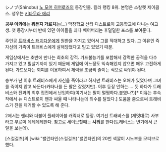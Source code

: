 シノブ(Shinobu)
{{{#!html
<embed src="http://free.migame.tv/UploadComponent/FLVPlayer/player.swf?videoID=26095918130792K&playerType=3&skinID=1&adID=4" width="740" height="554" id="26095918130792K"  allowScriptAccess="always"  AllowFullScreen= "true"  type="application/x-shockwave-flash"    pluginspage="http://www.macromedia.com/go/getflashplayer"></embed>
}}}
[[노 모어 히어로즈]]의 등장인물. 킬러 랭킹 8위. 본명은 스칼렛 제이콥스. 성우는 [[키타무라 에리]] 

'''공부 이외에는 뭐든지 가르치는'''(...) 막장학교 산타 디스트로이 고등학교에 다니는 여고생. 첫 등장시부터 반에 있던 아이들을 죄다 베어버리는 후덜덜한 포스를 보여준다.

주인공 [[트래비스 터치다운]]에게 원한을 가지고 있어서 그를 적대하고 있다. 그 이유인 즉 자신의 가족이 트래비스에게 살해당했다고 믿고 있었기 때문.

게임상에서는 초반에 만나는 최초의 강적. 가드불능기를 포함해서 강력한 공격을 다수 가지고 있고 필살기까지 있기 때문에 게임에 어느정도 익숙해있지 않으면 매우 고전하게 된다. 가드보다는 회피를 이용하여서 체력을 조금씩 줄이는 식으로 싸워야 된다.

승부가 난 이후 트래비스에게 자신을 죽이라고 하지만 트래비스는 오해가 있었다며 그녀를 죽이지 않고 놔둔다(카타나를 든 팔은 잘렸지만). 이후 등장 안하는.... 듯 하다가 트래비스와 진과의 최후 접전에서 난입하여(여기서는 팔이 멀쩡하다.붙였나?)[* 이유는 후속작에서 뉴 디스트로이 맨과 싸울 때 나타나는데 의수를 달았다.] 도움을 줌으로써 트래비스가 진을 제거할 수 있도록 해 준다.

2에서는 헨리와 더불어 플레이어블 캐릭터로 등장.  여기선 트래비스를 (제멋대로) 사부라고 부르며 데레데레한다.  참고로 세이브할때는 '''샤워'''를 한다(트래비스는 변기에서 큰 일을 보는데).

[스컬걸즈]의 [wiki:"밸런타인(스컬걸즈)"밸런타인]의 20번 색깔이 시노부를 모티브로 했다.
